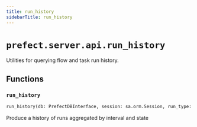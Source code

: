 ```yaml
---
title: run_history
sidebarTitle: run_history
---
```


# `prefect.server.api.run_history`



Utilities for querying flow and task run history.


## Functions

### `run_history` <sup><a href="https://github.com/prefecthq/prefect/blob/main/src/prefect/server/api/run_history.py#L26" target="_blank"><Icon icon="github" style="width: 14px; height: 14px;" /></a></sup>

```python
run_history(db: PrefectDBInterface, session: sa.orm.Session, run_type: Literal['flow_run', 'task_run'], history_start: DateTime, history_end: DateTime, history_interval: datetime.timedelta, flows: Optional[schemas.filters.FlowFilter] = None, flow_runs: Optional[schemas.filters.FlowRunFilter] = None, task_runs: Optional[schemas.filters.TaskRunFilter] = None, deployments: Optional[schemas.filters.DeploymentFilter] = None, work_pools: Optional[schemas.filters.WorkPoolFilter] = None, work_queues: Optional[schemas.filters.WorkQueueFilter] = None) -> list[schemas.responses.HistoryResponse]
```


Produce a history of runs aggregated by interval and state

